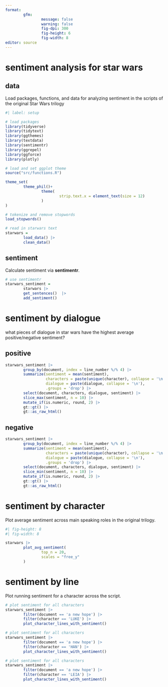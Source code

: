 ```yaml
---
format: 
        gfm:
                message: false
                warning: false
                fig-dpi: 300
                fig-height: 6
                fig-width: 8
editor: source
---
```


# sentiment analysis for star wars


## data

Load packages, functions, and data for analyzing sentiment in the scripts of the original Star Wars trilogy

```r
#| label: setup

# load packages
library(tidyverse)
library(tidytext)
library(ggthemes)
library(textdata)
library(sentimentr)
library(ggrepel)
library(ggforce)
library(plotly)

# load and set ggplot theme
source("src/functions.R")

theme_set(
        theme_phil()+
                theme(
                        strip.text.x = element_text(size = 12)
                )
)

# tokenize and remove stopwords
load_stopwords()

# read in starwars text
starwars =
        load_data() |>
        clean_data()


```


## sentiment

Calculate sentiment via **sentimentr**.

```r

# use sentimentr
starwars_sentiment = 
        starwars |>
        get_sentences()  |>
        add_sentiment()

```

# sentiment by dialogue

what pieces of dialogue in star wars have the highest average positive/negative sentiment?

## positive

```r

starwars_sentiment |>
        group_by(document, index = line_number %/% 4) |>
        summarize(sentiment = mean(sentiment),
                  characters = paste(unique(character), collapse = '\n'),
                  dialogue = paste(dialogue, collapse = '\n'),
                  .groups = 'drop') |>
        select(document, characters, dialogue, sentiment) |>
        slice_max(sentiment, n = 10) |>
        mutate_if(is.numeric, round, 2) |>
        gt::gt() |>
        gt::as_raw_html()

```


## negative

```r

starwars_sentiment |>
        group_by(document, index = line_number %/% 4) |>
        summarize(sentiment = mean(sentiment),
                  characters = paste(unique(character), collapse = '\n'),
                  dialogue = paste(dialogue, collapse = '\n'),
                  .groups = 'drop') |>
        select(document, characters, dialogue, sentiment) |>
        slice_min(sentiment, n = 10) |>
        mutate_if(is.numeric, round, 2) |>
        gt::gt() |>
        gt::as_raw_html()

```


# sentiment by character

Plot average sentiment across main speaking roles in the original trilogy.

```r
#| fig-height: 8
#| fig-width: 8

starwars |>
        plot_avg_sentiment(
                top_n = 20,
                scales = "free_y"
        )
```


# sentiment by line

Plot running sentiment for a character across the script.

```r

# plot sentiment for all characters
starwars_sentiment |>
        filter(document == 'a new hope') |>
        filter(character == 'LUKE') |>
        plot_character_lines_with_sentiment()

```


```r

# plot sentiment for all characters
starwars_sentiment |>
        filter(document == 'a new hope') |>
        filter(character == 'HAN') |>
        plot_character_lines_with_sentiment()

```


```r

# plot sentiment for all characters
starwars_sentiment |>
        filter(document == 'a new hope') |>
        filter(character == 'LEIA') |>
        plot_character_lines_with_sentiment()

```

